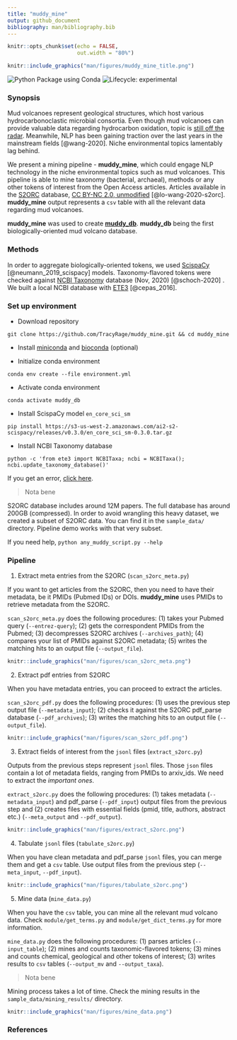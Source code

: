 ```yaml
---
title: "muddy_mine"
output: github_document
bibliography: man/bibliography.bib
---
```


```r
knitr::opts_chunk$set(echo = FALSE,
                      out.width = "80%")
```

```r
knitr::include_graphics("man/figures/muddy_mine_title.png")
```

<!-- badges: start -->
![Python Package using Conda](https://github.com/TracyRage/muddy_mine/workflows/Python%20Package%20using%20Conda/badge.svg)
![Lifecycle: experimental](https://img.shields.io/badge/lifecycle-experimental-orange.svg)
<!-- badges: end -->

### Synopsis

Mud volcanoes represent geological structures, which host various 
hydrocarbonoclastic microbial consortia. Even though mud volcanoes can provide
valuable data regarding hydrocarbon oxidation, topic is [still off
the radar](https://pubmed.ncbi.nlm.nih.gov/?term=mud%5BTIAB%5D+AND+volcano%5BTIAB%5D).
Meanwhile, NLP has been gaining traction over the last years in the mainstream
fields [@wang-2020]. Niche environmental topics lamentably lag behind.

We present a mining pipeline - **muddy_mine**, which could engage NLP technology in the niche
environmental topics such as mud volcanoes. This pipeline is able to mine taxonomy
(bacterial, archaeal), methods or any other tokens of interest from the Open Access articles.
Articles available in the [S2ORC](https://github.com/allenai/s2orc/)
database, [CC BY-NC 2.0, unmodified](https://creativecommons.org/licenses/by-nc/2.0/)
[@lo-wang-2020-s2orc]. **muddy_mine** output represents a `csv` table with all the relevant
data regarding mud volcanoes. 

**muddy_mine** was used to create [**muddy_db**](https://github.com/TracyRage/muddy_db).
**muddy_db** being the first biologically-oriented mud volcano database.

### Methods

In order to aggregate biologically-oriented tokens, we used
[ScispaCy](https://github.com/allenai/scispacy) [@neumann_2019_scispacy] models.
Taxonomy-flavored tokens were checked against 
[NCBI Taxonomy](ftp://ftp.ncbi.nlm.nih.gov/pub/taxonomy/) database (Nov, 2020) [@schoch-2020] . We built a local NCBI database with [ETE3](https://github.com/etetoolkit/ete) [@cepas_2016].

### Set up environment

* Download repository

`git clone https://github.com/TracyRage/muddy_mine.git && cd muddy_mine`

* Install [miniconda](https://docs.conda.io/en/latest/miniconda.html) and [bioconda](https://bioconda.github.io/user/install.html) (optional) 

* Initialize conda environment

`conda env create --file environment.yml`

* Activate conda environment

`conda activate muddy_db`

* Install ScispaCy model `en_core_sci_sm`

`pip install https://s3-us-west-2.amazonaws.com/ai2-s2-scispacy/releases/v0.3.0/en_core_sci_sm-0.3.0.tar.gz`

* Install NCBI Taxonomy database

`python -c 'from ete3 import NCBITaxa; ncbi = NCBITaxa(); ncbi.update_taxonomy_database()'`
 
 If you get an error, [click here](https://github.com/Prunoideae/MitoFlex/issues/2#issuecomment-682018016).

> Nota bene

S2ORC database includes around 12M papers. The full database has around 200GB (compressed).
In order to avoid wrangling this heavy dataset, we created a subset of S2ORC data. You can find it in the `sample_data/` directory. Pipeline demo works with that very subset.

If you need help, `python any_muddy_script.py --help`

### Pipeline

1. Extract meta entries from the S2ORC (`scan_s2orc_meta.py`)

If you want to get articles from the S2ORC, then you need to have their metadata, be it 
PMIDs (Pubmed IDs) or DOIs. **muddy_mine** uses PMIDs to retrieve metadata from the S2ORC.

`scan_s2orc_meta.py` does the following procedures: (1) takes your Pubmed query
(`--entrez-query`); (2) gets the correspondent PMIDs from the Pubmed; 
(3) decompresses S2ORC archives (`--archives_path`); (4) compares your list of PMIDs against S2ORC metadata; (5) writes the matching hits to an output file (`--output_file`).

```r
knitr::include_graphics("man/figures/scan_s2orc_meta.png")
```

2. Extract pdf entries from S2ORC

When you have metadata entries, you can proceed to extract the articles. 

 `scan_s2orc_pdf.py` does the following procedures: (1) uses the previous
step output file (`--metadata_input`); (2) checks it against the S2ORC pdf_parse database
(`--pdf_archives`); (3) writes the matching hits to an output file (`--output_file`).

```r
knitr::include_graphics("man/figures/scan_s2orc_pdf.png")
```

3. Extract fields of interest from the `jsonl` files (`extract_s2orc.py`)

Outputs from the previous steps represent `jsonl` files. Those `json` files contain a lot of
metadata fields, ranging from PMIDs to arxiv_ids. We need to extract the *important ones*.

`extract_s2orc.py` does the following procedures: (1) takes metadata (`--metadata_input`) and
pdf_parse (`--pdf_input`) output files from the previous step and (2) creates files with
essential fields (pmid, title, authors, abstract etc.) (`--meta_output` and `--pdf_output`).

```r
knitr::include_graphics("man/figures/extract_s2orc.png")
```

4. Tabulate `jsonl` files (`tabulate_s2orc.py`)

When you have clean metadata and pdf_parse `jsonl` files, you can merge them and get
a `csv` table. Use output files from the previous step (`--meta_input`, `--pdf_input`).

```r
knitr::include_graphics("man/figures/tabulate_s2orc.png")
```

5. Mine data (`mine_data.py`)

When you have the `csv` table, you can mine all the relevant mud volcano data.
Check `module/get_terms.py` and `module/get_dict_terms.py` for more information. 

`mine_data.py` does the following procedures: (1) parses articles (`--input_table`);
(2) mines and counts taxonomic-flavored tokens; (3) mines and counts chemical, geological and other tokens of
interest; (3) writes results to `csv` tables (`--output_mv` and `--output_taxa`).

> Nota bene

Mining process takes a lot of time. Check the mining results in the `sample_data/mining_results/` directory.

```r
knitr::include_graphics("man/figures/mine_data.png")
```


### References